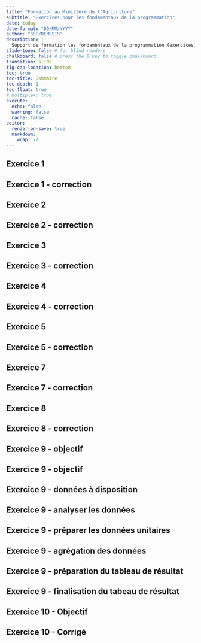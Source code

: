 ```yaml
---
title: "Formation au Ministère de l'Agriculture"
subtitle: "Exercices pour les fondamentaux de la programmation"
date: today
date-format: "DD/MM/YYYY"
author: "SSP/DEMESIS"
description: |
  Support de formation les fondamentaux de la programmation (exercices)
slide-tone: false # for blind readers
chalkboard: false # press the B key to toggle chalkboard
transition: slide
fig-cap-location: bottom
toc: true
toc-title: Sommaire
toc-depth: 1
toc-float: true
# multiplex: true
execute:
  echo: false
  warning: false
  cache: false
editor:
  render-on-save: true
  markdown: 
    wrap: 72
---
```


## Exercice 1

## Exercice 1 - correction

## Exercice 2

## Exercice 2 - correction

## Exercice 3

## Exercice 3 - correction

## Exercice 4

## Exercice 4 - correction

## Exercice 5

## Exercice 5 - correction

## Exercice 7

## Exercice 7 - correction

## Exercice 8

## Exercice 8 - correction

## Exercice 9 - objectif

## Exercice 9 - objectif

## Exercice 9 - données à disposition

## Exercice 9 - analyser les données

## Exercice 9 - préparer les données unitaires

## Exercice 9 - agrégation des données

## Exercice 9 - préparation du tableau de résultat

## Exercice 9 - finalisation du tabeau de résultat

## Exercice 10 - Objectif

## Exercice 10 - Corrigé